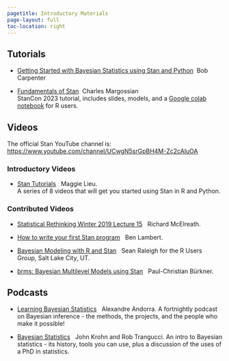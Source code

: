 ```yaml
---
pagetitle: Introductory Materials
page-layout: full
toc-location: right
---
```


## Tutorials

* [Getting Started with Bayesian Statistics using Stan and Python](https://github.com/bob-carpenter/stan-getting-started){target="_blank"} &nbsp;Bob Carpenter

* [Fundamentals of Stan](https://github.com/charlesm93/stanTutorial/tree/main/StanCon2023)  &nbsp;Charles Margossian</br>
StanCon 2023 tutorial, includes slides, models, and a [Google colab notebook](https://github.com/charlesm93/stanTutorial/blob/main/StanCon2023/Stan_tutorial.ipynb) for R users.


## Videos

The official Stan YouTube channel is:  [https://www.youtube.com/channel/UCwgN5srGpBH4M-Zc2cAluOA](https://www.youtube.com/channel/UCwgN5srGpBH4M-Zc2cAluOA){target="_blank"}

### Introductory Videos

* [Stan Tutorials](https://www.youtube.com/playlist?list=PLCrWEzJgSUqwL85xIj1wubGdY15C5Gf7H){target="_blank"} &nbsp; Maggie Lieu.</br>
A series of 8 videos that will get you started using Stan in R and Python.

### Contributed Videos

* [Statistical Rethinking Winter 2019 Lecture 15](https://www.youtube.com/watch?v=AALYPv5xSos&list=PLCrWEzJgSUqzcQOaXB_Sz0hIF5VsFeW86&index=1&pp=gAQBiAQB){target="_blank"} &nbsp; Richard McElreath.

* [How to write your first Stan program](https://youtu.be/YZZSYIx1-mw?si=7l1IBbmbQLPfwZAH){target="_blank"} &nbsp; Ben Lambert.

* [Bayesian Modeling with R and Stan](https://youtu.be/QqwCqPYbatA?si=9V24gXbdSg35kw8H){target="_blank"} &nbsp; Sean Raleigh for the R Users Group, Salt Lake City, UT.

* [brms: Bayesian Multilevel Models using Stan](https://www.youtube.com/watch?v=40o0_0XTB6E&list=PLCrWEzJgSUqzcQOaXB_Sz0hIF5VsFeW86&index=5&t=10s){target="_blank"} &nbsp; Paul-Christian B&uuml;rkner.


## Podcasts

* [Learning Bayesian Statistics](https://creators.spotify.com/pod/show/learn-bayes-stats){target="_blank"} &nbsp; Alexandre Andorra.
A fortnightly podcast on Bayesian inference - the methods, the projects, and the people who make it possible!

* [Bayesian Statistics](https://www.superdatascience.com/podcast/bayesian-statistics){target="_blank"} &nbsp; John Krohn and Rob Trangucci.
An intro to Bayesian statistics - its history, tools you can use, plus a discussion of the uses of a PhD in statistics.


